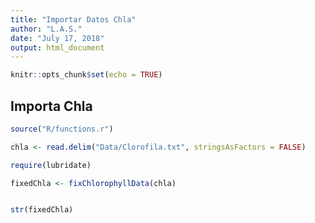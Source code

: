 ```yaml
---
title: "Importar Datos Chla"
author: "L.A.S."
date: "July 17, 2018"
output: html_document
---
```


```r
knitr::opts_chunk$set(echo = TRUE)
```

## Importa Chla

```r
source("R/functions.r")

chla <- read.delim("Data/Clorofila.txt", stringsAsFactors = FALSE)

require(lubridate)

fixedChla <- fixChlorophyllData(chla)


str(fixedChla)

```
